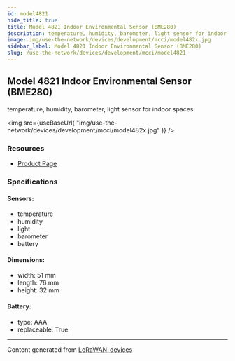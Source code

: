 ```yaml
---
id: model4821
hide_title: true
title: Model 4821 Indoor Environmental Sensor (BME280)
description: temperature, humidity, barometer, light sensor for indoor spaces
image: img/use-the-network/devices/development/mcci/model482x.jpg
sidebar_label: Model 4821 Indoor Environmental Sensor (BME280)
slug: /use-the-network/devices/development/mcci/model4821
---
```



## Model 4821 Indoor Environmental Sensor (BME280)

temperature, humidity, barometer, light sensor for indoor spaces

<img
src={useBaseUrl(
"img/use-the-network/devices/development/mcci/model482x.jpg"
)}
/>

### Resources

- [Product Page](https://mcci.io/m4821)

### Specifications

#### Sensors:
- temperature
- humidity
- light
- barometer
- battery
#### Dimensions:
- width: 51 mm
- length: 76 mm
- height: 32 mm
#### Battery: 
- type: AAA
- replaceable: True



---
Content generated from [LoRaWAN-devices](https://github.com/TheThingsNetwork/lorawan-devices)
